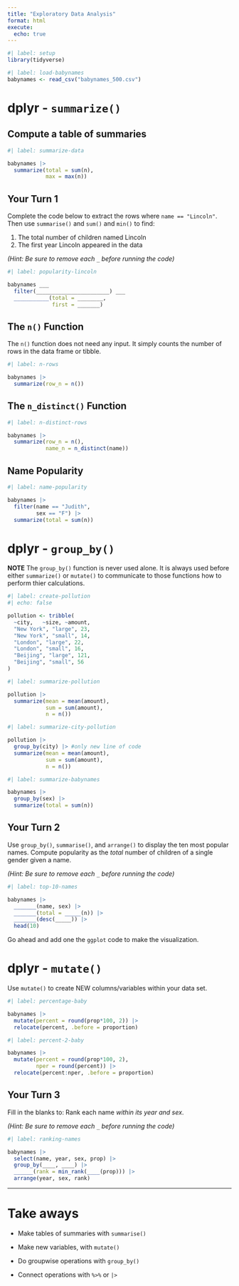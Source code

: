 ```yaml
---
title: "Exploratory Data Analysis"
format: html
execute: 
  echo: true
---
```



```r
#| label: setup
library(tidyverse)
```


```r
#| label: load-babynames
babynames <- read_csv("babynames_500.csv")
```


# dplyr - `summarize()`

## Compute a table of summaries

```r
#| label: summarize-data

babynames |> 
  summarize(total = sum(n),
            max = max(n))
```


## Your Turn 1

Complete the code below to extract the rows where `name == "Lincoln"`. Then use `summarise()` and `sum()` and `min()` to find:

1. The total number of children named Lincoln
2. The first year Lincoln appeared in the data

*(Hint: Be sure to remove each `_` before running the code)*

```r
#| label: popularity-lincoln

babynames ___ 
  filter(_______________________) ___
  ___________(total = ________, 
              first = _______)
```



## The `n()` Function
The `n()` function does not need any input. It simply counts the number of rows in the data frame or tibble.  

```r
#| label: n-rows

babynames |> 
  summarize(row_n = n())
```

## The `n_distinct()` Function

```r
#| label: n-distinct-rows

babynames |> 
  summarize(row_n = n(),
            name_n = n_distinct(name))
```

## Name Popularity 

```r
#| label: name-popularity

babynames |> 
  filter(name == "Judith",
         sex == "F") |> 
  summarize(total = sum(n))
```
# dplyr - `group_by()`

**NOTE** The `group_by()` function is never used alone. It is always used before either `summarize()` or `mutate()` to communicate to those functions how to perform thier calculations.  

```r
#| label: create-pollution
#| echo: false

pollution <- tribble(
  ~city,   ~size, ~amount,
  "New York", "large", 23,
  "New York", "small", 14,
  "London", "large", 22,
  "London", "small", 16,
  "Beijing", "large", 121,
  "Beijing", "small", 56
)
```



```r
#| label: summarize-pollution

pollution |> 
  summarize(mean = mean(amount),
            sum = sum(amount),
            n = n())
```

```r
#| label: summarize-city-pollution

pollution |> 
  group_by(city) |> #only new line of code
  summarize(mean = mean(amount),
            sum = sum(amount),
            n = n())
```


```r
#| label: summarize-babynames

babynames |> 
  group_by(sex) |> 
  summarize(total = sum(n))

```





## Your Turn 2

Use `group_by()`, `summarise()`, and `arrange()` to display the ten most popular names. Compute popularity as the *total* number of children of a single gender given a name.

*(Hint: Be sure to remove each `_` before running the code)*

```r
#| label: top-10-names

babynames |> 
  _______(name, sex) |>  
  _______(total = _____(n)) |> 
  _______(desc(_____)) |> 
  head(10)
```


Go ahead and add one the `ggplot` code to make the visualization.


# dplyr - `mutate()`
Use `mutate()` to create NEW columns/variables within your data set.  


```r
#| label: percentage-baby

babynames |> 
  mutate(percent = round(prop*100, 2)) |> 
  relocate(percent, .before = proportion)
```
```r
#| label: percent-2-baby

babynames |> 
  mutate(percent = round(prop*100, 2),
         nper = round(percent)) |> 
  relocate(percent:nper, .before = proportion)
```

## Your Turn 3

Fill in the blanks to: 
Rank each name _within its year and sex_. 

*(Hint: Be sure to remove each `_` before running the code)*

```r
#| label: ranking-names

babynames |> 
  select(name, year, sex, prop) |> 
  group_by(____, ____) |> 
  ______(rank = min_rank(____(prop))) |> 
  arrange(year, sex, rank)
```


***

# Take aways

* Make tables of summaries with `summarise()`  
* Make new variables, with `mutate()`  
* Do groupwise operations with `group_by()`

* Connect operations with `%>%` or `|>`  


